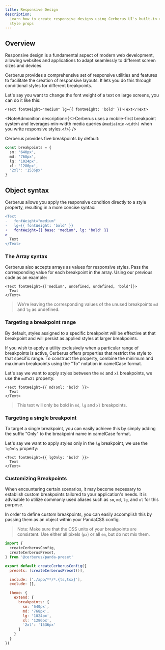 ```yaml
---
title: Responsive Design
description:
  Learn how to create responsive designs using Cerberus UI's built-in responsive
  style props
---
```



## Overview

Responsive design is a fundamental aspect of modern web development, allowing
websites and applications to adapt seamlessly to different screen sizes and
devices.

Cerberus provides a comprehensive set of responsive utilities and features to facilitate the creation of responsive layouts. It lets you do this through conditional styles for different breakpoints.

Let's say you want to change the font weight of a text on large screens, you can do it like this:

```tsx
<Text fontWeight="medium" lg={{ fontWeight: 'bold' }}>Text</Text>
```

<NoteAdmonition description={<>Cerberus uses a mobile-first breakpoint system and leverages min-width media queries `@media(min-width)` when you write responsive styles.</>} />

Cerberus provides five breakpoints by default:

```ts
const breakpoints = {
  sm: '640px',
  md: '768px',
  lg: '1024px',
  xl: '1280px',
  '2xl': '1536px'
}
```

## Object syntax

Cerberus allows you apply the responsive condition directly to a style property, resulting in a more concise syntax:

```diff
<Text
-   fontWeight="medium"
-   lg={{ fontWeight: 'bold' }}
+   fontWeight={{ base: 'medium', lg: 'bold' }}
>
  Text
</Text>
```

### The Array syntax

Cerberus also accepts arrays as values for responsive styles. Pass the corresponding value for each breakpoint in the array. Using our previous code as an example:

```tsx
<Text fontWeight={['medium', undefined, undefined, 'bold']}>
  Text
</Text>
```

> We're leaving the corresponding values of the unused breakpoints `md` and `lg` as undefined.

### Targeting a breakpoint range

By default, styles assigned to a specific breakpoint will be effective at that breakpoint and will persist as applied styles at larger breakpoints.

If you wish to apply a utility exclusively when a particular range of breakpoints is active, Cerberus offers properties that restrict the style to that specific range. To construct the property, combine the minimum and maximum breakpoints using the "To" notation in camelCase format.

Let's say we want to apply styles between the `md` and `xl` breakpoints, we use the `mdToXl` property:

```tsx
<Text fontWeight={{ mdToXl: 'bold' }}>
  Text
</Text>
```

> This text will only be bold in `md`, `lg` and `xl` breakpoints.

### Targeting a single breakpoint

To target a single breakpoint, you can easily achieve this by simply adding the suffix "Only" to the breakpoint name in camelCase format.

Let's say we want to apply styles only in the `lg` breakpoint, we use the `lgOnly` property:

```tsx
<Text fontWeight={{ lgOnly: 'bold' }}>
  Text
</Text>
```

### Customizing Breakpoints

When encountering certain scenarios, it may become necessary to establish custom breakpoints tailored to your application's needs. It is advisable to utilize commonly used aliases such as `sm`, `md`, `lg`, and `xl` for this purpose.

In order to define custom breakpoints, you can easily accomplish this by passing them as an object within your PandaCSS config.

> Note: Make sure that the CSS units of your breakpoints are consistent. Use either all pixels (`px`) or all `em`, but do not mix them.

```js filename="panda.config.ts"
import {
  createCerberusConfig,
  createCerberusPreset,
} from '@cerberus/panda-preset'

export default createCerberusConfig({
  presets: [createCerberusPreset()],

  include: ['./app/**/*.{ts,tsx}'],
  exclude: [],

  theme: {
    extend: {
      breakpoints: {
        sm: '640px',
        md: '768px',
        lg: '1024px',
        xl: '1280px',
        '2xl': '1536px'
      }
    }
  }
})
```